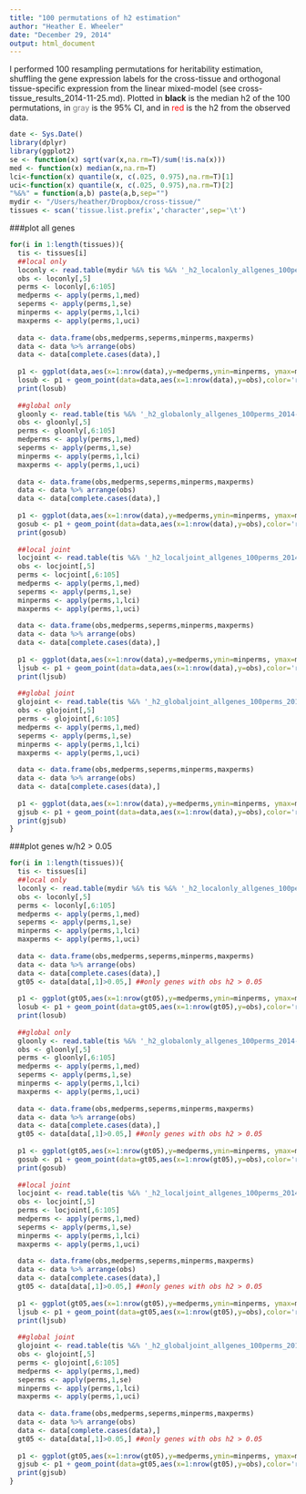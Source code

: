 ```yaml
---
title: "100 permutations of h2 estimation"
author: "Heather E. Wheeler"
date: "December 29, 2014"
output: html_document
---
```


I performed 100 resampling permutations for heritability estimation, shuffling the gene expression labels for the cross-tissue and orthogonal tissue-specific expression from the linear mixed-model (see cross-tissue_results_2014-11-25.md). Plotted in **black** is the median h2 of the 100 permutations, in <span style="color:gray">gray</span> is the 95% CI, and in <span style="color:red">red</span> is the h2 from the observed data.

```r
date <- Sys.Date()
library(dplyr)
library(ggplot2)
se <- function(x) sqrt(var(x,na.rm=T)/sum(!is.na(x)))
med <- function(x) median(x,na.rm=T)
lci<-function(x) quantile(x, c(.025, 0.975),na.rm=T)[1]
uci<-function(x) quantile(x, c(.025, 0.975),na.rm=T)[2]
"%&%" = function(a,b) paste(a,b,sep="")
mydir <- "/Users/heather/Dropbox/cross-tissue/"
tissues <- scan('tissue.list.prefix','character',sep='\t')
```
###plot all genes
```r
for(i in 1:length(tissues)){
  tis <- tissues[i]
  ##local only
  loconly <- read.table(mydir %&% tis %&% '_h2_localonly_allgenes_100perms_2014-12-19.txt',sep='\t')
  obs <- loconly[,5]
  perms <- loconly[,6:105]
  medperms <- apply(perms,1,med)
  seperms <- apply(perms,1,se)
  minperms <- apply(perms,1,lci)
  maxperms <- apply(perms,1,uci)
  
  data <- data.frame(obs,medperms,seperms,minperms,maxperms)
  data <- data %>% arrange(obs) 
  data <- data[complete.cases(data),]
  
  p1 <- ggplot(data,aes(x=1:nrow(data),y=medperms,ymin=minperms, ymax=maxperms) ) + geom_pointrange(col='gray')+geom_point(col='black')+ggtitle(tis %&% ' Local (Only) Heritability')
  losub <- p1 + geom_point(data=data,aes(x=1:nrow(data),y=obs),color='red') + xlab("Genes sorted by observed h2") + ylab("h2") + ylim(0,1)
  print(losub)
  
  ##global only
  gloonly <- read.table(tis %&% '_h2_globalonly_allgenes_100perms_2014-12-19.txt',sep='\t')
  obs <- gloonly[,5]
  perms <- gloonly[,6:105]
  medperms <- apply(perms,1,med)
  seperms <- apply(perms,1,se)
  minperms <- apply(perms,1,lci)
  maxperms <- apply(perms,1,uci)
  
  data <- data.frame(obs,medperms,seperms,minperms,maxperms)
  data <- data %>% arrange(obs) 
  data <- data[complete.cases(data),]
  
  p1 <- ggplot(data,aes(x=1:nrow(data),y=medperms,ymin=minperms, ymax=maxperms) ) + geom_pointrange(col='gray')+geom_point(col='black')+ggtitle(tis %&% ' Global (Only) Heritability')
  gosub <- p1 + geom_point(data=data,aes(x=1:nrow(data),y=obs),color='red') + xlab("Genes sorted by observed h2") + ylab("h2") + ylim(0,1)
  print(gosub)
  
  ##local joint
  locjoint <- read.table(tis %&% '_h2_localjoint_allgenes_100perms_2014-12-19.txt',sep='\t')
  obs <- locjoint[,5]
  perms <- locjoint[,6:105]
  medperms <- apply(perms,1,med)
  seperms <- apply(perms,1,se)
  minperms <- apply(perms,1,lci)
  maxperms <- apply(perms,1,uci)
  
  data <- data.frame(obs,medperms,seperms,minperms,maxperms)
  data <- data %>% arrange(obs) 
  data <- data[complete.cases(data),]
  
  p1 <- ggplot(data,aes(x=1:nrow(data),y=medperms,ymin=minperms, ymax=maxperms) ) + geom_pointrange(col='gray')+geom_point(col='black')+ggtitle(tis %&% ' Local (Joint) Heritability')
  ljsub <- p1 + geom_point(data=data,aes(x=1:nrow(data),y=obs),color='red') + xlab("Genes sorted by observed h2") + ylab("h2") + ylim(0,1)
  print(ljsub)
  
  ##global joint
  glojoint <- read.table(tis %&% '_h2_globaljoint_allgenes_100perms_2014-12-19.txt',sep='\t')
  obs <- glojoint[,5]
  perms <- glojoint[,6:105]
  medperms <- apply(perms,1,med)
  seperms <- apply(perms,1,se)
  minperms <- apply(perms,1,lci)
  maxperms <- apply(perms,1,uci)
  
  data <- data.frame(obs,medperms,seperms,minperms,maxperms)
  data <- data %>% arrange(obs) 
  data <- data[complete.cases(data),]
  
  p1 <- ggplot(data,aes(x=1:nrow(data),y=medperms,ymin=minperms, ymax=maxperms) ) + geom_pointrange(col='gray')+geom_point(col='black')+ggtitle(tis %&% ' Global (Joint) Heritability')
  gjsub <- p1 + geom_point(data=data,aes(x=1:nrow(data),y=obs),color='red') + xlab("Genes sorted by observed h2") + ylab("h2") + ylim(0,1)
  print(gjsub)
}
```

###plot genes w/h2 > 0.05
```r
for(i in 1:length(tissues)){
  tis <- tissues[i]
  ##local only
  loconly <- read.table(mydir %&% tis %&% '_h2_localonly_allgenes_100perms_2014-12-19.txt',sep='\t')
  obs <- loconly[,5]
  perms <- loconly[,6:105]
  medperms <- apply(perms,1,med)
  seperms <- apply(perms,1,se)
  minperms <- apply(perms,1,lci)
  maxperms <- apply(perms,1,uci)
  
  data <- data.frame(obs,medperms,seperms,minperms,maxperms)
  data <- data %>% arrange(obs) 
  data <- data[complete.cases(data),]
  gt05 <- data[data[,1]>0.05,] ##only genes with obs h2 > 0.05
  
  p1 <- ggplot(gt05,aes(x=1:nrow(gt05),y=medperms,ymin=minperms, ymax=maxperms) ) + geom_pointrange(col='gray')+geom_point(col='black')+ggtitle(tis %&% ' Local (Only) Heritability')
  losub <- p1 + geom_point(data=gt05,aes(x=1:nrow(gt05),y=obs),color='red') + xlab("Genes sorted by observed h2 > 0.05") + ylab("h2") + ylim(0,1)
  print(losub)
  
  ##global only
  gloonly <- read.table(tis %&% '_h2_globalonly_allgenes_100perms_2014-12-19.txt',sep='\t')
  obs <- gloonly[,5]
  perms <- gloonly[,6:105]
  medperms <- apply(perms,1,med)
  seperms <- apply(perms,1,se)
  minperms <- apply(perms,1,lci)
  maxperms <- apply(perms,1,uci)
  
  data <- data.frame(obs,medperms,seperms,minperms,maxperms)
  data <- data %>% arrange(obs) 
  data <- data[complete.cases(data),]
  gt05 <- data[data[,1]>0.05,] ##only genes with obs h2 > 0.05
  
  p1 <- ggplot(gt05,aes(x=1:nrow(gt05),y=medperms,ymin=minperms, ymax=maxperms) ) + geom_pointrange(col='gray')+geom_point(col='black')+ggtitle(tis %&% ' Global (Only) Heritability')
  gosub <- p1 + geom_point(data=gt05,aes(x=1:nrow(gt05),y=obs),color='red') + xlab("Genes sorted by observed h2 > 0.05") + ylab("h2") + ylim(0,1)
  print(gosub)
  
  ##local joint
  locjoint <- read.table(tis %&% '_h2_localjoint_allgenes_100perms_2014-12-19.txt',sep='\t')
  obs <- locjoint[,5]
  perms <- locjoint[,6:105]
  medperms <- apply(perms,1,med)
  seperms <- apply(perms,1,se)
  minperms <- apply(perms,1,lci)
  maxperms <- apply(perms,1,uci)
  
  data <- data.frame(obs,medperms,seperms,minperms,maxperms)
  data <- data %>% arrange(obs) 
  data <- data[complete.cases(data),]
  gt05 <- data[data[,1]>0.05,] ##only genes with obs h2 > 0.05
  
  p1 <- ggplot(gt05,aes(x=1:nrow(gt05),y=medperms,ymin=minperms, ymax=maxperms) ) + geom_pointrange(col='gray')+geom_point(col='black')+ggtitle(tis %&% ' Local (Joint) Heritability')
  ljsub <- p1 + geom_point(data=gt05,aes(x=1:nrow(gt05),y=obs),color='red') + xlab("Genes sorted by observed h2 > 0.05") + ylab("h2") + ylim(0,1)
  print(ljsub)
  
  ##global joint
  glojoint <- read.table(tis %&% '_h2_globaljoint_allgenes_100perms_2014-12-19.txt',sep='\t')
  obs <- glojoint[,5]
  perms <- glojoint[,6:105]
  medperms <- apply(perms,1,med)
  seperms <- apply(perms,1,se)
  minperms <- apply(perms,1,lci)
  maxperms <- apply(perms,1,uci)
  
  data <- data.frame(obs,medperms,seperms,minperms,maxperms)
  data <- data %>% arrange(obs) 
  data <- data[complete.cases(data),]
  gt05 <- data[data[,1]>0.05,] ##only genes with obs h2 > 0.05
  
  p1 <- ggplot(gt05,aes(x=1:nrow(gt05),y=medperms,ymin=minperms, ymax=maxperms) ) + geom_pointrange(col='gray')+geom_point(col='black')+ggtitle(tis %&% ' Global (Joint) Heritability')
  gjsub <- p1 + geom_point(data=gt05,aes(x=1:nrow(gt05),y=obs),color='red') + xlab("Genes sorted by observed h2 > 0.05") + ylab("h2") + ylim(0,1)
  print(gjsub)
}
```